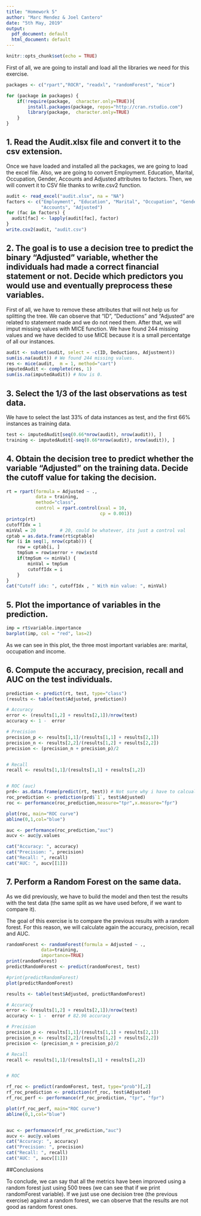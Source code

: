 ```yaml
---
title: "Homework 5"
author: "Marc Mendez & Joel Cantero"
date: "5th May, 2019"
output:
  pdf_document: default
  html_document: default
---
```


```r
knitr::opts_chunk$set(echo = TRUE)

```


First of all, we are going to install and load all the libraries we need for this exercise.

```r

packages <- c("rpart","ROCR", "readxl", "randomForest", "mice")

for (package in packages) {
    if(!require(package,  character.only=TRUE)){
        install.packages(package, repos="http://cran.rstudio.com")
        library(package,  character.only=TRUE)
    } 
}


```

## 1. Read the Audit.xlsx file and convert it to the csv extension.

Once we have loaded and installed all the packages, we are going to load the excel file. Also, we are going to convert Employment. Education, Marital, Occupation, Gender, Accounts and Adjusted attributes to factors. Then, we will convert it to CSV file thanks to write.csv2 function.

```r
audit <- read_excel("audit.xlsx", na = "NA")
factors <- c("Employment", "Education", "Marital", "Occupation", "Gender",
             "Accounts", "Adjusted")
for (fac in factors) {
  audit[fac] <- lapply(audit[fac], factor)
}
write.csv2(audit, "audit.csv")
```


## 2. The goal is to use a decision tree to predict the binary "Adjusted" variable, whether the individuals had made a correct financial statement or not. Decide which predictors you would use and eventually preprocess these variables.

First of all, we have to remove these attributes that will not help us for splitting the tree. We can observe that "ID", "Deductions" and "Adjusted" are related to statement made and we do not need them. After that, we will imput missing values with MICE function. We have found 244 missing values and we have decided to use MICE because it is a small percentatge of all our instances.

```r
audit <- subset(audit, select = -c(ID, Deductions, Adjustment))
sum(is.na(audit)) # We found 244 missing values.
res <- mice(audit,  m = 1, method="cart")
imputedAudit <- complete(res, 1)
sum(is.na(imputedAudit)) # Now is 0.
```

## 3. Select the 1/3 of the last observations as test data.

We have to select the last 33% of data instances as test, and the first 66% instances as training data. 

```r
test <- imputedAudit[seq(0.66*nrow(audit), nrow(audit)), ]
training <- imputedAudit[-seq(0.66*nrow(audit), nrow(audit)), ]
```

## 4. Obtain the decision tree to predict whether the variable "Adjusted" on the training data. Decide the cutoff value for taking the decision.

```r

rt = rpart(formula = Adjusted ~ .,
           data = training,
           method="class",
           control = rpart.control(xval = 10,
                                   cp = 0.001))
printcp(rt)
cutoffIdx = 1
minVal = 20         # 20, could be whatever, its just a control val
cptab = as.data.frame(rt$cptable)
for (i in seq(1, nrow(cptab))) {
    row = cptab[i, ]
    tmpSum = row$xerror + row$xstd
    if(tmpSum <= minVal) {
        minVal = tmpSum
        cutoffIdx = i
    }
}
cat("Cutoff idx: ", cutoffIdx , " With min value: ", minVal)

```

## 5. Plot the importance of variables in the prediction.


```r
imp = rt$variable.importance
barplot(imp, col = "red", las=2)
```

As we can see in this plot, the three most important variables are: marital, occupation and income. 

## 6. Compute the accuracy, precision, recall and AUC on the test individuals.

```r
prediction <- predict(rt, test, type="class")
(results <- table(test$Adjusted, prediction))

# Accuracy
error <- (results[1,2] + results[2,1])/nrow(test) 
accuracy <- 1 -  error 

# Precision 
precision_p <- results[1,1]/(results[1,1] + results[2,1])
precision_n <- results[2,2]/(results[1,2] + results[2,2])
precision <- (precision_n + precision_p)/2


# Recall
recall <- results[1,1]/(results[1,1] + results[1,2])


# ROC (auc)
prd<- as.data.frame(predict(rt, test)) # Not sure why i have to calcualte predict again and cant use it with previous data...
roc_prediction <- prediction(prd$`1`, test$Adjusted)
roc <- performance(roc_prediction,measure="tpr",x.measure="fpr")

plot(roc, main="ROC curve")
abline(0,1,col="blue")

```
```r
auc <- performance(roc_prediction,"auc")
aucv <- auc@y.values

cat("Accuracy: ", accuracy)
cat("Precision: ", precision)
cat("Recall: ", recall)
cat("AUC: ", aucv[[1]])
```



## 7. Perform a Random Forest on the same data.

As we did previously, we have to build the model and then test the results with the test data (the same split as we have used before, if we want to compare it).

The goal of this exercise is to compare the previous results with a random forest. For this reason, we will calculate again the accuracy, precision, recall and AUC.

```r
randomForest <- randomForest(formula = Adjusted ~ .,
             data=training,
             importance=TRUE)
print(randomForest)
predictRandomForest <- predict(randomForest, test)

#print(predictRandomForest)
plot(predictRandomForest)

results <- table(test$Adjusted, predictRandomForest)

# Accuracy
error <- (results[1,2] + results[2,1])/nrow(test) 
accuracy <- 1 -  error # 82.96 accuracy

# Precision 
precision_p <- results[1,1]/(results[1,1] + results[2,1])
precision_n <- results[2,2]/(results[1,2] + results[2,2])
precision <- (precision_n + precision_p)/2

# Recall
recall <- results[1,1]/(results[1,1] + results[1,2])


# ROC

rf_roc <- predict(randomForest, test, type="prob")[,2]
rf_roc_prediction <- prediction(rf_roc, test$Adjusted)
rf_roc_perf <- performance(rf_roc_prediction, "tpr", "fpr")

plot(rf_roc_perf, main="ROC curve")
abline(0,1,col="blue")



```

```r
auc <- performance(rf_roc_prediction,"auc")
aucv <- auc@y.values
cat("Accuracy: ", accuracy)
cat("Precision: ", precision)
cat("Recall: ", recall)
cat("AUC: ", aucv[[1]])
```

##Conclusions

To conclude, we can say that all the metrics have been improved using a random forest just using 500 trees (we can see that if we print randomForest variable). If we just use one decision tree (the previous exercise) against a random forest, we can observe that the results are not good as random forest ones. 